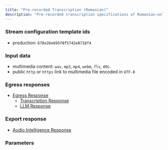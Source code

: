 ```yaml
---
title: "Pre-recorded Transcription (Romanian)"
description: "Pre-recorded transcription specifications of Romanian-only files using the Vatis Streams API"
---
```



### <Icon icon="sliders" iconType="light" size="24"/>  Stream configuration template ids
* production: `678e26e695f8f5742e8718f4`

### <Icon icon="upload" iconType="light" size="24"/>  Input data
* multimedia content: `wav`, `mp3`, `mp4`, `webm`, `flv`, etc.
* public `http` or `https` link to multimedia file encoded in `UTF-8`

### <Icon icon="download" iconType="light" size="24"/>  Egress responses
- [Egress Response](/api-reference/schemas/egress/stream-sink-message)
    - [Transcription Response](/api-reference/schemas/egress/transcription-response)
    - [LLM Response](/api-reference/schemas/egress/llm-response)

### <Icon icon="file-code" iconType="light" size="24"/>  Export response
- [Audio Intelligence Response](/api-reference/schemas/export/audio-intelligence-response)

### <Icon icon="wrench" iconType="light" size="24"/>  Parameters
<AccordionGroup>
    <Accordion title="Transcription">
        <TranscriptionParameters/>
    </Accordion>
    <Accordion title="Audio Intelligence">
        <AudioIntelligenceParameters/>
    </Accordion>
</AccordionGroup>